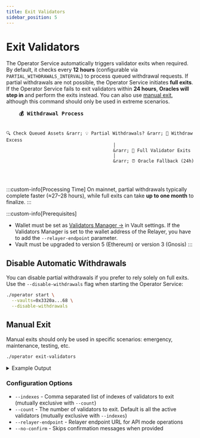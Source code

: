 ```yaml
---
title: Exit Validators
sidebar_position: 5
---
```


# Exit Validators

The Operator Service automatically triggers validator exits when required.
By default, it checks every **12 hours** (configurable via `PARTIAL_WITHDRAWALS_INTERVAL`) to process queued withdrawal requests.
If partial withdrawals are not possible, the Operator Service initiates **full exits**.
If the Operator Service fails to exit validators within **24 hours**, **Oracles will step in** and perform the exits instead.
You can also use [manual exit](#manual-exit), although this command should only be used in extreme scenarios.

<div style={{textAlign: 'center', margin: '2rem 0'}}>
  <pre style={{
    display: 'inline-block',
    textAlign: 'left',
    background: 'var(--ifm-color-emphasis-200)',
    color: 'var(--ifm-color-primary)',
    padding: '2rem',
    borderRadius: '12px',
    fontSize: '14px',
    fontFamily: 'Monaco, monospace',
    boxShadow: '0 10px 30px rgba(1,137,112,0.2)',
    lineHeight: '1.8'
  }}>
    <strong style={{fontSize: '16px', borderBottom: '2px solid #018970', paddingBottom: '0.5rem', display: 'inline-block', marginBottom: '1rem'}}>💰 Withdrawal Process</strong>

    🔍 Check Queued Assets &rarr; 💡 Partial Withdrawals? &rarr; 🎯 Withdraw Excess
                                            │
                                            &rarr; 🚪 Full Validator Exits
                                            │
                                            &rarr; ⏰ Oracle Fallback (24h)
  </pre>
</div>

:::custom-info[Processing Time]
On mainnet, partial withdrawals typically complete faster (≈27–28 hours), while full exits can take **up to one month** to finalize.
:::

:::custom-info[Prerequisites]
- Wallet must be set as [Validators Manager →](../validators-manager) in Vault settings. If the Validators Manager is set to the wallet address of the Relayer, you have to add the `--relayer-endpoint` parameter.
- Vault must be upgraded to version 5 (Ethereum) or version 3 (Gnosis)
:::

## Disable Automatic Withdrawals

You can disable partial withdrawals if you prefer to rely solely on full exits.
Use the `--disable-withdrawals` flag when starting the Operator Service:

```bash
./operator start \
  --vaults=0x3320a...68 \
  --disable-withdrawals
```

## Manual Exit

Manual exits should only be used in specific scenarios: emergency, maintenance, testing, etc.

```bash
./operator exit-validators
```

<details className="custom-details">
<summary>Example Output</summary>

```bash
Enter the comma separated list of API endpoints for execution nodes: : https://execution-node
Enter the comma separated list of API endpoints for consensus nodes: https://consensus-node
Enter your vault address: 0x3320ad928c20187602a2b2c04eeaa813fa899468
Fetching vault validators...
Are you sure you want to exit 3 validators with indexes: 513571, 513572, 513861? [y/N]: y
Exits for validators with index(es) 513571, 513572, 513861 are successfully initiated
```
</details>

### Configuration Options

- `--indexes` - Comma separated list of indexes of validators to exit (mutually exclusive with `--count`)
- `--count` - The number of validators to exit. Default is all the active validators (mutually exclusive with `--indexes`)
- `--relayer-endpoint` - Relayer endpoint URL for API mode operations
- `--no-confirm` - Skips confirmation messages when provided
